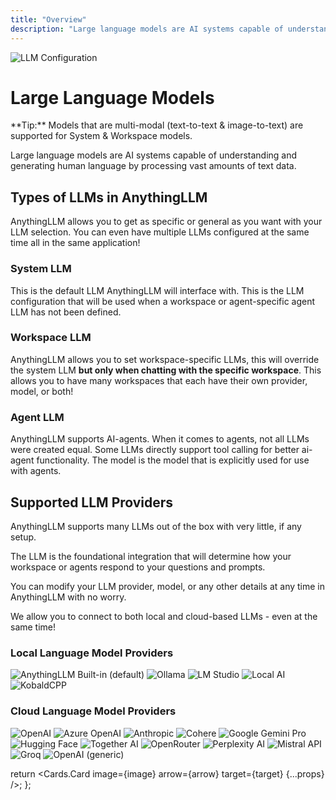 ```yaml
---
title: "Overview"
description: "Large language models are AI systems capable of understanding and generating human language by processing vast amounts of text data."
---
```



<Image
  src="/images/anythingllm-setup/llm-configuration/header-image.png"
  height={1080}
  width={1920}
  quality={100}
  alt="LLM Configuration"
/>

# Large Language Models

<Callout type="info" emoji="️💡">
  **Tip:** Models that are multi-modal (text-to-text & image-to-text) are
  supported for System & Workspace models.
</Callout>

Large language models are AI systems capable of understanding and generating human language by processing vast amounts of text data.

## Types of LLMs in AnythingLLM

AnythingLLM allows you to get as specific or general as you want with your LLM selection. You can even have multiple LLMs configured at the same time all in the same application!

### System LLM

This is the default LLM AnythingLLM will interface with. This is the LLM configuration that will be used when a workspace or agent-specific agent LLM has not been defined.

### Workspace LLM

AnythingLLM allows you to set workspace-specific LLMs, this will override the system LLM **but only when chatting with the specific workspace**. This allows you to have many workspaces that each have their own provider, model, or both!

### Agent LLM

AnythingLLM supports AI-agents. When it comes to agents, not all LLMs were created equal. Some LLMs directly support tool calling for better ai-agent functionality. The model is the model that is explicitly used for use with agents.

## Supported LLM Providers

AnythingLLM supports many LLMs out of the box with very little, if any setup.

The LLM is the foundational integration that will determine how your workspace or agents respond to your questions and prompts.

You can modify your LLM provider, model, or any other details at any time in AnythingLLM with no worry.

We allow you to connect to both local and cloud-based LLMs - even at the same time!

### Local Language Model Providers

<Cards>
  <Card title="Built-in (default)" href="local/built-in"> 
    <Image
      src="/images/anythingllm-setup/llm-configuration/local/built-in/header-image.png" 
      height={1080} 
      width={1920} 
      quality={100}
      alt="AnythingLLM Built-in (default)"
    />
  </Card>

<Card title="Ollama" href="local/ollama">
  <Image
    src="/images/anythingllm-setup/llm-configuration/local/ollama/header-image.png"
    height={1080}
    width={1920}
    quality={100}
    alt="Ollama"
  />
</Card>

<Card title="LM Studio" href="local/lmstudio">
  <Image
    src="/images/anythingllm-setup/llm-configuration/local/lmstudio/header-image.png"
    height={1080}
    width={1920}
    quality={100}
    alt="LM Studio"
  />
</Card>

<Card title="Local AI" href="local/localai">
  <Image
    src="/images/anythingllm-setup/llm-configuration/local/localai/header-image.png"
    height={1080}
    width={1920}
    quality={100}
    alt="Local AI"
  />
</Card>

  <Card title="KobaldCPP" href="local/kobaldcpp"> 
    <Image
      src="/images/anythingllm-setup/llm-configuration/local/kobaldcpp/header-image.png" 
      height={1080} 
      width={1920} 
      quality={100}
      alt="KobaldCPP"
    />
  </Card> 
</Cards>

### Cloud Language Model Providers

<Cards>
  <Card title="OpenAI" href="cloud/openai"> 
    <Image
      src="/images/anythingllm-setup/llm-configuration/cloud/openai/header-image.png" 
      height={1080} 
      width={1920} 
      quality={100}
      alt="OpenAI"
    />
  </Card>

<Card title="Azure OpenAI" href="cloud/azure-openai">
  <Image
    src="/images/anythingllm-setup/llm-configuration/cloud/azure-openai/header-image.png"
    height={1080}
    width={1920}
    quality={100}
    alt="Azure OpenAI"
  />
</Card>

<Card title="Anthropic" href="cloud/anthropic">
  <Image
    src="/images/anythingllm-setup/llm-configuration/cloud/anthropic/header-image.png"
    height={1080}
    width={1920}
    quality={100}
    alt="Anthropic"
  />
</Card>

<Card title="Cohere" href="cloud/cohere">
  <Image
    src="/images/anythingllm-setup/llm-configuration/cloud/cohere/header-image.png"
    height={1080}
    width={1920}
    quality={100}
    alt="Cohere"
  />
</Card>

<Card title="Google Gemini Pro" href="cloud/google-gemini">
  <Image
    src="/images/anythingllm-setup/llm-configuration/cloud/google-gemini/header-image.png"
    height={1080}
    width={1920}
    quality={100}
    alt="Google Gemini Pro"
  />
</Card>

<Card title="Hugging Face" href="cloud/huggingface">
  <Image
    src="/images/anythingllm-setup/llm-configuration/cloud/hugging-face/header-image.png"
    height={1080}
    width={1920}
    quality={100}
    alt="Hugging Face"
  />
</Card>

<Card title="Together AI" href="cloud/together-ai">
  <Image
    src="/images/anythingllm-setup/llm-configuration/cloud/together-ai/header-image.png"
    height={1080}
    width={1920}
    quality={100}
    alt="Together AI"
  />
</Card>

<Card title="OpenRouter" href="cloud/openrouter">
  <Image
    src="/images/anythingllm-setup/llm-configuration/cloud/openrouter/header-image.png"
    height={1080}
    width={1920}
    quality={100}
    alt="OpenRouter"
  />
</Card>

<Card title="Perplexity AI" href="cloud/perplexity-ai">
  <Image
    src="/images/anythingllm-setup/llm-configuration/cloud/perplexity-ai/header-image.png"
    height={1080}
    width={1920}
    quality={100}
    alt="Perplexity AI"
  />
</Card>

<Card title="Mistral API" href="cloud/mistral-ai">
  <Image
    src="/images/anythingllm-setup/llm-configuration/cloud/mistral-ai/header-image.png"
    height={1080}
    width={1920}
    quality={100}
    alt="Mistral API"
  />
</Card>

<Card title="Groq" href="cloud.groq">
  <Image
    src="/images/anythingllm-setup/llm-configuration/cloud/groq/header-image.png"
    height={1080}
    width={1920}
    quality={100}
    alt="Groq"
  />
</Card>

  <Card title="OpenAI (generic)" href="cloud/openai-generic"> 
    <Image
      src="/images/anythingllm-setup/llm-configuration/cloud/openai-generic/header-image.png" 
      height={1080} 
      width={1920} 
      quality={100}
      alt="OpenAI (generic)"
    />
  </Card>
</Cards>

  return <Cards.Card image={image} arrow={arrow} target={target} {...props} />;
};

<style global jsx>{`
  img {
    aspect-ratio: 16/9;
    object-fit: cover;
  }
`}</style>
